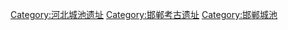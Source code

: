 [[Category:河北城池遗址|Category:河北城池遗址]]
[[Category:邯郸考古遗址|Category:邯郸考古遗址]]
[[Category:邯郸城池|Category:邯郸城池]]